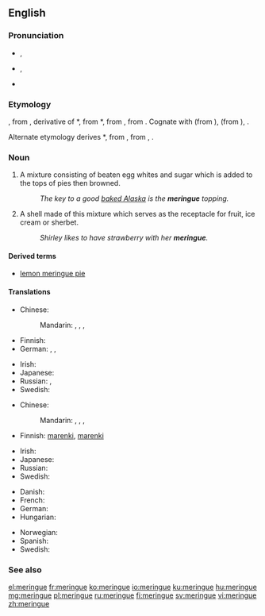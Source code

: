==English==

===Pronunciation===
* {{enPR|mə-răng'}}, {{IPA|/məˈɹæŋ/|lang=en}}
* {{context|also|lang=en}} {{a|US}} {{enPR|mə-rāng'}}, {{IPA|/məˈɹeɪŋ/|lang=en}}
* {{rhymes|æŋ|lang=en}}

===Etymology===
{{borrowing|fr|lang=en}} {{term|meringue|lang=fr}}, from {{etyl|dum|en}} {{term|meringue||light evening meal|lang=dum}}, derivative of {{etyl|dum|en}} *{{term||meren|to dip or soak bread|lang=dum}}, from {{etyl|odt|en}} *{{term||meren|lang=odt}}, from {{etyl|gem-pro|en}} {{m|gem-pro|*marjaną||to grind, pound}}, from {{etyl|ine-pro|en}} {{m|ine-pro|*mer-||to rub, pack}}. Cognate with {{etyl|gml|-}} {{term|meringe|lang=gml}} (from {{term|mern||to dip bread in wine|lang=gml}}), {{etyl|gmh|-}} {{term|merunge|lang=gmh}} (from {{term|mëren||to soak bread in wine or water for dinner|lang=gmh}}), {{etyl|ang|-}} {{term|merian||to purify, cleanse, test|lang=ang}}.

Alternate etymology derives {{etyl|odt|en}} *{{term||meren|lang=odt}}, from {{etyl|gem-pro|en}} {{m|gem-pro|*marhin||soup of bread and wine or water}}, from {{etyl|ine-pro|en}} {{m|ine-pro|*mark-}}, {{m|ine-pro|*merk-||wet}}.

===Noun===
{{en-noun|~}}

# A mixture consisting of beaten egg whites and sugar which is added to the tops of pies then browned.
#: ''The key to a good [[baked Alaska]] is the '''meringue''' topping.''
# A shell made of this mixture which serves as the receptacle for fruit, ice cream or sherbet.
#: ''Shirley likes to have strawberry with her '''meringue'''.''

====Derived terms====
* [[lemon meringue pie]]

====Translations====
{{trans-top|mixture}}
* Chinese:
*: Mandarin: {{t|cmn|蛋白甜餅|sc=Hani}}, {{t|cmn|蛋白甜饼|tr=dànbái tiánbǐng|sc=Hani}}, {{t|cmn|蛋白霜餅|sc=Hani}}, {{t|cmn|蛋白霜饼|tr=dànbái shuāngbǐng|sc=Hani}}
* Finnish: {{t+|fi|marenki}}
* German: {{t+|de|Baiser|n}}, {{qualifier|rare}} {{t|de|Meringue|f}}, {{t+|de|Eischnee|m}}
{{trans-mid}}
* Irish: {{t|ga|meireang|m}}
* Japanese: {{t|ja|メレンゲ|tr=merenge|sc=Jpan}}
* Russian: {{t+|ru|безе|n|tr=bezɛ́|sc=Cyrl}}, {{t+|ru|меренга|f|tr=merénga|sc=Cyrl}}
* Swedish: {{t+|sv|maräng|c}}
{{trans-bottom}}

{{trans-top|shell}}
* Chinese:
*: Mandarin: {{t|cmn|蛋白甜餅|sc=Hani}}, {{t|cmn|蛋白甜饼|tr=dànbái tiánbǐng|sc=Hani}}, {{t|cmn|蛋白霜餅|sc=Hani}}, {{t|cmn|蛋白霜饼|tr=dànbái shuāngbǐng|sc=Hani}}
* Finnish: [[marenki#Finnish|marenki]]{{t+|fi|kuppi}}, [[marenki#Finnish|marenki]]{{t+|fi|pohja}}
{{trans-mid}}
* Irish: {{t|ga|meireang|m}}
* Japanese: {{t|ja|メレンゲ|tr=merenge|sc=Jpan}}
* Russian: {{t+|ru|меренга|f|tr=merénga|sc=Cyrl}}
* Swedish: {{t+|sv|maräng|c}}
{{trans-bottom}}

{{ttbc-top|}}
* Danish: {{t-check|da|marengs}}
* French: {{t+check|fr|meringue|f}}
* German: {{t+check|de|Baiser|n}}
* Hungarian: {{t-check|hu|habcsók}}
{{trans-mid}}
* Norwegian: {{t-check|no|marengs}}
* Spanish: {{t+check|es|merengue}}
* Swedish: {{t+check|sv|maräng|c}}
{{trans-bottom}}

===See also===
{{wikipedia}}

[[el:meringue]]
[[fr:meringue]]
[[ko:meringue]]
[[io:meringue]]
[[ku:meringue]]
[[hu:meringue]]
[[mg:meringue]]
[[pl:meringue]]
[[ru:meringue]]
[[fi:meringue]]
[[sv:meringue]]
[[vi:meringue]]
[[zh:meringue]]